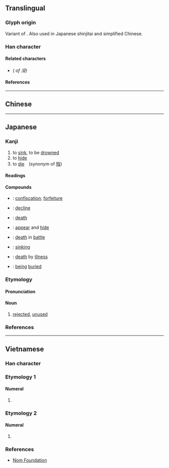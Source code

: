 {{also|沒}}
{{character info}}
==Translingual==
{{stroke order|strokes=7}}
{{stroke order|type=animate}}
{{ja-forms|没|没|[[沒]]}}

===Glyph origin===
Variant of {{l|mul|沒}}. Also used in Japanese shinjitai and simplified Chinese.

===Han character===
{{Han char|rn=85|rad=水|as=04|sn=7|four=|canj=EHNE|ids=⿰氵殳}}

====Related characters====
* {{l|mul|[[沒]]}} ''({{w|Traditional Chinese|Traditional form}} of 没)''

====References====
{{Han ref|kx=0612.121|dkj=17233|dj=1005.150|hdz=31570.070|uh=6CA1}}

----

==Chinese==
{{zh-see|沒|sv}}

----

==Japanese==

===Kanji===
{{ja-kanji|grade=c|rs=水04}} <!-- 沒 not listed as kyūjitai form in Jōyō Kanji 2010 -->

# to [[sink]], to be [[drowned]]
# to [[hide]]
# to [[die]]　(synonym of [[歿]])

====Readings====
{{ja-readings
|goon=もつ
|kanon=ぼつ
|kun=しず-む, おぼ-れる, し-ぬ, い-る, ぼっ-する
}}

====Compounds====
* {{ja-r|没%収|ぼっ%しゅう}}: [[confiscation]]; [[forfeiture]]
* {{ja-r|没%落|ぼつ%らく}}: [[decline]]
* {{ja-r|死%没|し%ぼつ}}: [[death]]
* {{ja-r|出%没|しゅつ%ぼつ}}: [[appear]] and [[hide]]
* {{ja-r|戦%没|せん%ぼつ}}: [[death]] in [[battle]]
* {{ja-r|沈%没|ちん%ぼつ}}: [[sinking]]
* {{ja-r|病%没|びょう%ぼつ}}: [[death]] by [[illness]]
* {{ja-r|埋%没|まい%ぼつ}}: [[being]] [[buried]]

===Etymology===
{{ja-kanjitab|ぼつ|yomi=o}}

====Pronunciation====
{{ja-pron|ぼつ|yomi=o|acc=1|acc_ref=DJR}}

====Noun====
{{ja-noun|ぼつ|ボツ|hhira=ぼつ}}

# [[rejected]], [[unused]]
#: {{ja-usex|[[原稿]]を'''没'''に[[する]]|げんこう を '''ぼつ''' に する|to reject a manuscript|lit=to make a manuscript '''rejected'''}}
#: {{ja-usex|'''没'''[[タイトル]][[案]]|'''ぼつ'''-タイトル-あん|'''rejected''' ideas for titles}}

===References===
<references/>

----

==Vietnamese==

===Han character===
{{vi-readings|rs=水04
|hanviet=một
|nom=mốt, một
}}

===Etymology 1===

====Numeral====
{{vi-num|sc=Hani|một}}

# {{Nom form of|một|[[one]]}}

===Etymology 2===

====Numeral====
{{vi-num|sc=Hani|mốt}}

# {{Nom form of|mốt|{{lb|vi|only in compounds or fixed expressions}} [[one]]; -one}}

===References===
* [http://nomfoundation.org/common/nom_details.php?codepoint=6CA1 Nom Foundation]